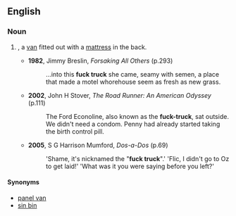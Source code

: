 ==English==

===Noun===
{{en-noun}}

# {{context|vulgar}}, a [[van]] fitted out with a [[mattress]] in the back.
#* '''1982''', Jimmy Breslin, ''Forsaking All Others'' (p.293)
#*: ...into this '''fuck truck''' she came, seamy with semen, a place that made a motel whorehouse seem as fresh as new grass.
#* '''2002''', John H Stover, ''The Road Runner: An American Odyssey'' (p.111)
#*: The Ford Econoline, also known as the '''fuck-truck''', sat outside. We didn't need a condom. Penny had already started taking the birth control pill.
#* '''2005''', S G Harrison Mumford, ''Dos-a-Dos'' (p.69)
#*: 'Shame, it's nicknamed the "'''fuck truck'''".' 'Flic, I didn't go to Oz to get laid!' 'What was it you were saying before you left?'

====Synonyms====
* [[panel van]]
* [[sin bin]]